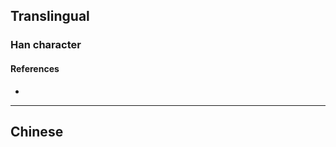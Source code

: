 {{character info/new}}
{{also|棖}}
==Translingual==

===Han character===
{{Han char|rn=75|rad=木|as=04|sn=8|four=|canj=DPO|ids=⿰木长}}

====References====
* {{Han ref|kx=0517.011|hdz=21171.020|uh=67A8|ud=26536}}

----

==Chinese==
{{zh-see|棖}}